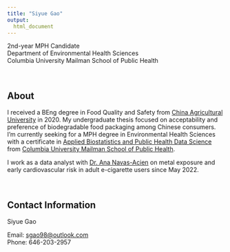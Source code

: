 ```yaml
---
title: "Siyue Gao"
output: 
  html_document
---
```


2nd-year MPH Candidate <br>
Department of Environmental Health Sciences <br>
Columbia University Mailman School of Public Health

<br>

## About

I received a BEng degree in Food Quality and Safety from [China Agricultural University](http://en.cau.edu.cn/) in 2020. My undergraduate thesis focused on acceptability and preference of biodegradable food packaging among Chinese consumers. I'm currently seeking for a MPH degree in Environmental Health Sciences with a certificate in [Applied Biostatistics and Public Health Data Science](https://www.publichealth.columbia.edu/academics/degrees/master-public-health/certificates/applied-biostatistics-and-public-health-data-science/) from [Columbia University Mailman School of Public Health](https://www.publichealth.columbia.edu/). 

I work as a data analyst with [Dr. Ana Navas-Acien](https://www.publichealth.columbia.edu/people/our-faculty/an2737/) on metal exposure and early cardiovascular risk in adult e-cigarette users since May 2022.

<br>

## Contact Information

Siyue Gao  

Email: [sgao98@outlook.com](mailto:sgao98@outlook.com)  
Phone: 646-203-2957 
